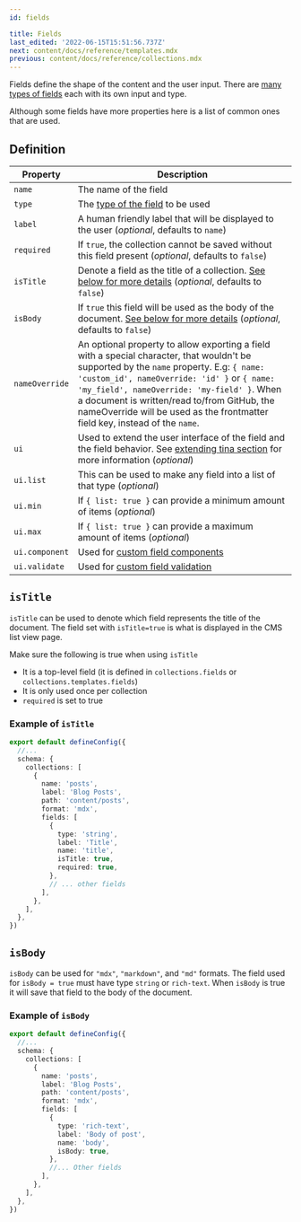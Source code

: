```yaml
---
id: fields

title: Fields
last_edited: '2022-06-15T15:51:56.737Z'
next: content/docs/reference/templates.mdx
previous: content/docs/reference/collections.mdx
---
```


Fields define the shape of the content and the user input. There are [many types of fields](/docs/reference/types) each with its own input and type.

Although some fields have more properties here is a list of common ones that are used.

## Definition

| Property       | Description                                                                                                                                                                                                                                                                                                                                                           |
| -------------- | --------------------------------------------------------------------------------------------------------------------------------------------------------------------------------------------------------------------------------------------------------------------------------------------------------------------------------------------------------------------- |
| `name`         | The name of the field                                                                                                                                                                                                                                                                                                                                                 |
| `type`         | The [type of the field](/docs/reference/types/) to be used                                                                                                                                                                                                                                                                                                            |
| `label`        | A human friendly label that will be displayed to the user (_optional_, defaults to `name`)                                                                                                                                                                                                                                                                            |
| `required`     | If `true`, the collection cannot be saved without this field present (_optional_, defaults to `false`)                                                                                                                                                                                                                                                                |
| `isTitle`      | Denote a field as the title of a collection. [See below for more details](#istitle) (_optional_, defaults to `false`)                                                                                                                                                                                                                                                 |
| `isBody`       | If `true` this field will be used as the body of the document. [See below for more details](#isbody) (_optional_, defaults to `false`)                                                                                                                                                                                                                                |
| `nameOverride` | An optional property to allow exporting a field with a special character, that wouldn't be supported by the `name` property. E.g: `{ name: 'custom_id', nameOverride: 'id' }` or `{ name: 'my_field', nameOverride: 'my-field' }`. When a document is written/read to/from GitHub, the nameOverride will be used as the frontmatter field key, instead of the `name`. |
| `ui`           | Used to extend the user interface of the field and the field behavior. See [extending tina section](/docs/extending-tina/overview/#customizing-fields) for more information (_optional_)                                                                                                                                                                              |
| `ui.list`      | This can be used to make any field into a list of that type (_optional_)                                                                                                                                                                                                                                                                                              |
| `ui.min`       | If `{ list: true }` can provide a minimum amount of items (_optional_)                                                                                                                                                                                                                                                                                                |
| `ui.max`       | If `{ list: true }` can provide a maximum amount of items (_optional_)                                                                                                                                                                                                                                                                                                |
| `ui.component` | Used for [custom field components](/docs/extending-tina/custom-field-components)                                                                                                                                                                                                                                                                                      |
| `ui.validate`  | Used for [custom field validation](/docs/extending-tina/validation/)                                                                                                                                                                                                                                                                                                  |

## `isTitle`

`isTitle` can be used to denote which field represents the title of the document. The field set with `isTitle=true` is what is displayed in the CMS list view page.

Make sure the following is true when using `isTitle`

- It is a top-level field (it is defined in `collections.fields` or `collections.templates.fields`)
- It is only used once per collection
- `required` is set to true

### Example of `isTitle`

```ts
export default defineConfig({
  //...
  schema: {
    collections: [
      {
        name: 'posts',
        label: 'Blog Posts',
        path: 'content/posts',
        format: 'mdx',
        fields: [
          {
            type: 'string',
            label: 'Title',
            name: 'title',
            isTitle: true,
            required: true,
          },
          // ... other fields
        ],
      },
    ],
  },
})
```

## `isBody`

`isBody` can be used for `"mdx"`, `"markdown"`, and `"md"` formats. The field used for `isBody = true` must have type `string` or `rich-text`. When `isBody` is true it will save that field to the body of the document.

### Example of `isBody`

```ts
export default defineConfig({
  //...
  schema: {
    collections: [
      {
        name: 'posts',
        label: 'Blog Posts',
        path: 'content/posts',
        format: 'mdx',
        fields: [
          {
            type: 'rich-text',
            label: 'Body of post',
            name: 'body',
            isBody: true,
          },
          //... Other fields
        ],
      },
    ],
  },
})
```
